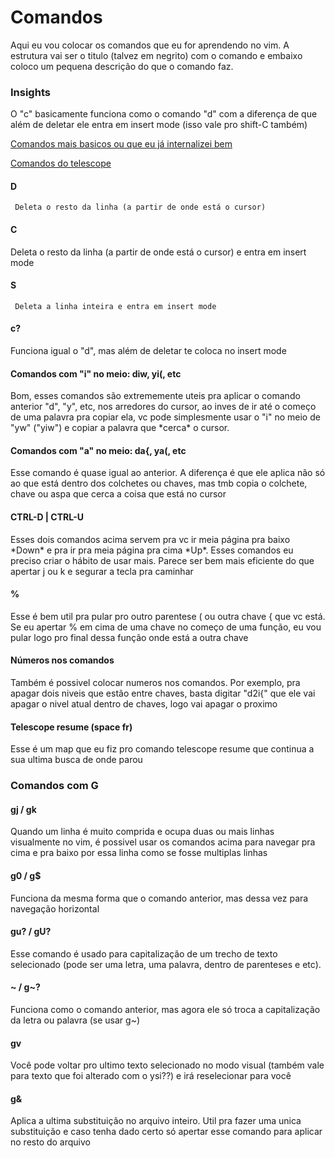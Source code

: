 = Comandos =
Aqui eu vou colocar os comandos que eu for aprendendo no vim. A estrutura vai ser o titulo (talvez em negrito) com o comando e embaixo coloco um pequena descrição do que o comando faz.

=== Insights ===
O "c" basicamente funciona como o comando "d" com a diferença de que além de deletar ele entra em insert mode (isso vale pro shift-C também)

[[More-basic-commands| Comandos mais basicos ou que eu já internalizei bem]]

[[telescope|Comandos do telescope]]

==== D ====
  Deleta o resto da linha (a partir de onde está o cursor)

==== C ====
Deleta o resto da linha (a partir de onde está o cursor) e entra em insert mode

==== S ====
  Deleta a linha inteira e entra em insert mode

==== c? ====
Funciona igual o "d", mas além de deletar te coloca no insert mode

==== Comandos com "i" no meio: diw, yi(, etc ====
Bom, esses comandos são extrememente uteis pra aplicar o comando anterior "d", "y", etc, nos arredores do cursor, ao inves de ir até o começo de uma palavra pra copiar ela, vc pode simplesmente usar o "i" no meio de "yw" ("yiw") e copiar a palavra que *cerca* o cursor.

==== Comandos com "a" no meio: da{, ya(, etc ====
Esse comando é quase igual ao anterior. A diferença é que ele aplica não só ao que está dentro dos colchetes ou chaves, mas tmb copia o colchete, chave ou aspa que cerca a coisa que está no cursor

==== CTRL-D | CTRL-U ====
Esses dois comandos acima servem pra vc ir meia página pra baixo *Down* e pra ir pra meia página pra cima *Up*. Esses comandos eu preciso criar o hábito de usar mais. Parece ser bem mais eficiente do que apertar j ou k e segurar a tecla pra caminhar

==== % ====
Esse é bem util pra pular pro outro parentese ( ou outra chave { que vc está. Se eu apertar % em cima de uma chave no começo de uma função, eu vou pular logo pro final dessa função onde está a outra chave

==== Números nos comandos ====
Também é possivel colocar numeros nos comandos. Por exemplo, pra apagar dois niveis que estão entre chaves, basta digitar "d2i{" que ele vai apagar o nivel atual dentro de chaves, logo vai apagar o proximo

==== Telescope resume (space fr) ====
Esse é um map que eu fiz pro comando telescope resume que continua a sua ultima busca de onde parou

=== Comandos com G ===
==== gj / gk ====
Quando um linha é muito comprida e ocupa duas ou mais linhas visualmente no vim, é possivel usar os comandos acima para navegar pra cima e pra baixo por essa linha como se fosse multiplas linhas

==== g0 / g$ ====
Funciona da mesma forma que o comando anterior, mas dessa vez para navegação horizontal

==== gu? / gU? ====
Esse comando é usado para capitalização de um trecho de texto selecionado (pode ser uma letra, uma palavra, dentro de parenteses e etc).

==== ~ / g~? ====
Funciona como o comando anterior, mas agora ele só troca a capitalização da letra ou palavra (se usar g~)

==== gv ====
Você pode voltar pro ultimo texto selecionado no modo visual (também vale para texto que foi alterado com o ysi??) e irá reselecionar para você

==== g& ====
Aplica a ultima substituição no arquivo inteiro. Util pra fazer uma unica substituição e caso tenha dado certo só apertar esse comando para aplicar no resto do arquivo
